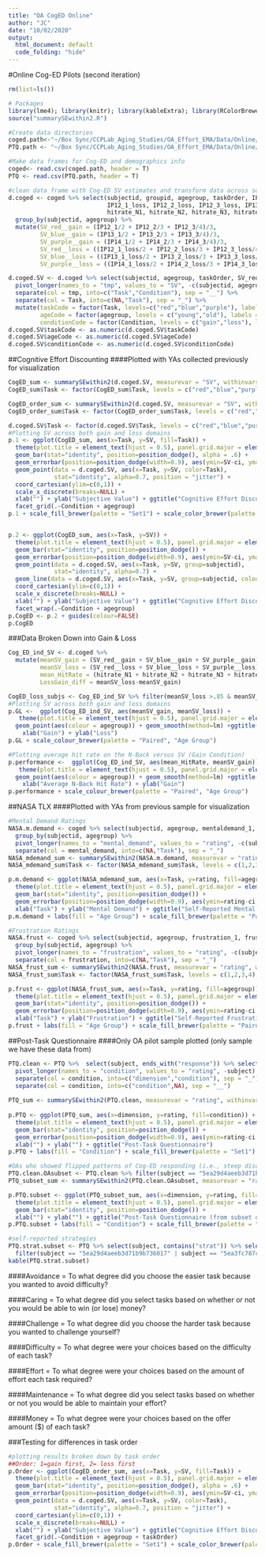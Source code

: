 ```yaml
---
title: "OA CogED Online"
author: "JC"
date: "10/02/2020"
output:
  html_document: default
  code_folding: "hide"
---
```

#Online Cog-ED Pilots (second iteration)

```r
rm(list=ls())

# Packages
library(lme4); library(knitr); library(kableExtra); library(RColorBrewer); library(tidyverse);
source("summarySEwithin2.R")

#Create data directories
coged.path<-"~/Box Sync/CCPLab_Aging_Studies/OA_Effort_EMA/Data/Online/Pilots/coged_winloss_1002.csv"
PTQ.path <- "~/Box Sync/CCPLab_Aging_Studies/OA_Effort_EMA/Data/Online/Pilots/coged_ptq__1002.csv"

#Make data frames for Cog-ED and demographics info
coged<- read.csv(coged.path, header = T)
PTQ <- read.csv(PTQ.path, header = T)
```

```r
#clean data frame with Cog-ED SV estimates and transform data across so that SV estimates are equivalent across both domains (i.e., gain, loss)
d.coged <- coged %>% select(subjectid, groupid, agegroup, taskOrder, IP12_1, IP12_2, IP12_3, IP13_1, IP13_2, IP13_3, IP14_1, IP14_2, IP14_3,
                            IP12_1_loss, IP12_2_loss, IP12_3_loss, IP13_1_loss, IP13_2_loss, IP13_3_loss, IP14_1_loss, IP14_2_loss, IP14_3_loss,
                            hitrate_N1, hitrate_N2, hitrate_N3, hitrate_N4) %>%
  group_by(subjectid, agegroup) %>%
  mutate(SV_red__gain = (IP12_1/2 + IP12_2/3 + IP12_3/4)/3,
         SV_blue__gain = (IP13_1/2 + IP13_2/3 + IP13_3/4)/3,
         SV_purple__gain = (IP14_1/2 + IP14_2/3 + IP14_3/4)/3,
         SV_red__loss = ((IP12_1_loss/2 + IP12_2_loss/3 + IP12_3_loss/4)/3)*-1,
         SV_blue__loss = ((IP13_1_loss/2 + IP13_2_loss/3 + IP13_3_loss/4)/3)*-1,
         SV_purple__loss = ((IP14_1_loss/2 + IP14_2_loss/3 + IP14_3_loss/4)/3)*-1)

d.coged.SV <- d.coged %>% select(subjectid, agegroup, taskOrder, SV_red__gain, SV_blue__gain, SV_purple__gain, SV_red__loss, SV_blue__loss, SV_purple__loss) %>%
  pivot_longer(names_to = "tmp", values_to = "SV", -c(subjectid, agegroup, taskOrder)) %>%
  separate(col = tmp, into=c("Task","Condition"), sep = "__") %>%
  separate(col = Task, into=c(NA,"Task"), sep = "_") %>%
  mutate(taskCode = factor(Task, levels=c("red","blue","purple"), labels=c(-1,0,1)),
         ageCode = factor(agegroup, levels = c("young","old"), labels = c(0,1)), 
         conditionCode = factor(Condition, levels = c("gain","loss"), labels = c(0,1)))
d.coged.SV$taskCode <- as.numeric(d.coged.SV$taskCode)
d.coged.SV$ageCode <- as.numeric(d.coged.SV$ageCode)
d.coged.SV$conditionCode <- as.numeric(d.coged.SV$conditionCode)
```

##Cognitive Effort Discounting
####Plotted with YAs collected previously for visualization

``` r
CogED_sum <- summarySEwithin2(d.coged.SV, measurevar = "SV", withinvars = c("Task","Condition"), betweenvars = c("agegroup"), idvar = "subjectid")
CogED_sum$Task <- factor(CogED_sum$Task, levels = c("red","blue","purple"), labels = c("2-Back","3-Back","4-Back"))

CogED_order_sum <- summarySEwithin2(d.coged.SV, measurevar = "SV", withinvars = c("Task","Condition"), betweenvars = c("agegroup","taskOrder"), idvar = "subjectid")
CogED_order_sum$Task <- factor(CogED_order_sum$Task, levels = c("red","blue","purple"), labels = c("2-Back","3-Back","4-Back"))

d.coged.SV$Task <- factor(d.coged.SV$Task, levels = c("red","blue","purple"), labels = c("2-Back","3-Back","4-Back"))
#Plotting SV across both gain and loss domains
p.1 <- ggplot(CogED_sum, aes(x=Task, y=SV, fill=Task)) + 
  theme(plot.title = element_text(hjust = 0.5), panel.grid.major = element_blank(), panel.grid.minor = element_blank(), panel.background = element_blank(), axis.line = element_line(colour = "black")) +
  geom_bar(stat="identity", position=position_dodge(), alpha = .6) +
  geom_errorbar(position=position_dodge(width=0.9), aes(ymin=SV-ci, ymax=SV+ci), width=.2) + 
  geom_point(data = d.coged.SV, aes(x=Task, y=SV, color=Task),
             stat="identity", alpha=0.7, position = "jitter") +
  coord_cartesian(ylim=c(0,1)) +
  scale_x_discrete(breaks=NULL) +
  xlab("") + ylab("Subjective Value") + ggtitle("Cognitive Effort Discounting") +
  facet_grid(.~Condition + agegroup)
p.1 + scale_fill_brewer(palette = "Set1") + scale_color_brewer(palette = "Set1")


p.2 <- ggplot(CogED_sum, aes(x=Task, y=SV)) + 
  theme(plot.title = element_text(hjust = 0.5), panel.grid.major = element_blank(), panel.grid.minor = element_blank(), panel.background = element_blank(), axis.line = element_line(colour = "black")) +
  geom_bar(stat="identity", position=position_dodge()) +
  geom_errorbar(position=position_dodge(width=0.9), aes(ymin=SV-ci, ymax=SV+ci), width=.2) + 
  geom_point(data = d.coged.SV, aes(x=Task, y=SV, group=subjectid),
             stat="identity", alpha=0.7) +
  geom_line(data = d.coged.SV, aes(x=Task, y=SV, group=subjectid, colour = factor(subjectid)), alpha = .5) +
  coord_cartesian(ylim=c(0,1)) +
  scale_x_discrete(breaks=NULL) +
  xlab("") + ylab("Subjective Value") + ggtitle("Cognitive Effort Discounting") +
  facet_wrap(.~Condition + agegroup)
p.CogED <- p.2 + guides(colour=FALSE) 
p.CogED
```

###Data Broken Down into Gain & Loss

``` r
Cog_ED_ind_SV <- d.coged %>%
  mutate(meanSV_gain = (SV_red__gain + SV_blue__gain + SV_purple__gain)/3,
         meanSV_loss = (SV_red__loss + SV_blue__loss + SV_purple__loss)/3, 
         mean_HitRate = (hitrate_N1 + hitrate_N2 + hitrate_N3 + hitrate_N4)/4,
         LossGain_diff = meanSV_loss-meanSV_gain)

CogED_loss_subjs <- Cog_ED_ind_SV %>% filter(meanSV_loss >.85 & meanSV_gain <.1 & agegroup == "old") 
#Plotting SV across both gain and loss domains
p.GL <-  ggplot(Cog_ED_ind_SV, aes(meanSV_gain, meanSV_loss)) +
   theme(plot.title = element_text(hjust = 0.5), panel.grid.major = element_blank(), panel.grid.minor = element_blank(), panel.background = element_blank(), axis.line = element_line(colour = "black")) +
  geom_point(aes(colour = agegroup)) + geom_smooth(method=lm) +ggtitle("Gain vs. Loss Discounting") +
    xlab("Gain") + ylab("Loss")
p.GL + scale_colour_brewer(palette = "Paired", "Age Group")

#Plotting average hit rate on the N-Back versus SV (Gain Condition)
p.performance <-  ggplot(Cog_ED_ind_SV, aes(mean_HitRate, meanSV_gain)) +
   theme(plot.title = element_text(hjust = 0.5), panel.grid.major = element_blank(), panel.grid.minor = element_blank(), panel.background = element_blank(), axis.line = element_line(colour = "black")) +
  geom_point(aes(colour = agegroup)) + geom_smooth(method=lm) +ggtitle("N-Back Performance & SV (Gain Condition)") +
    xlab("Average N-Back Hit Rate") + ylab("Gain")
p.performance + scale_colour_brewer(palette = "Paired", "Age Group")
```

##NASA TLX
####Plotted with YAs from previous sample for visualization

``` r
#Mental Demand Ratings
NASA.m.demand <- coged %>% select(subjectid, agegroup, mentaldemand_1, mentaldemand_2, mentaldemand_3, mentaldemand_4) %>%
  group_by(subjectid, agegroup) %>%
  pivot_longer(names_to = "mental_demand", values_to = "rating", -c(subjectid, agegroup)) %>%
  separate(col = mental_demand, into=c(NA,"Task"), sep = "_") 
NASA_mdemand_sum <- summarySEwithin2(NASA.m.demand, measurevar = "rating", withinvars = c("Task"), betweenvars = c("agegroup"), idvar = "subjectid")
NASA_mdemand_sum$Task <- factor(NASA_mdemand_sum$Task, levels = c(1,2,3,4), labels = c("1-Back","2-Back","3-Back","4-Back"))

p.m.demand <- ggplot(NASA_mdemand_sum, aes(x=Task, y=rating, fill=agegroup)) + 
  theme(plot.title = element_text(hjust = 0.5), panel.grid.major = element_blank(), panel.grid.minor = element_blank(), panel.background = element_blank(), axis.line = element_line(colour = "black")) +
  geom_bar(stat="identity", position=position_dodge()) +
  geom_errorbar(position=position_dodge(width=0.9), aes(ymin=rating-ci, ymax=rating+ci), width=.2) +  
  xlab("Task") + ylab("Mental Demand") + ggtitle("Self-Reported Mental Demand") 
p.m.demand + labs(fill = "Age Group") + scale_fill_brewer(palette = "Paired")

#Frustration Ratings
NASA.frust <- coged %>% select(subjectid, agegroup, frustration_1, frustration_2, frustration_3, frustration_4) %>%
  group_by(subjectid, agegroup) %>%
  pivot_longer(names_to = "frustration", values_to = "rating", -c(subjectid, agegroup)) %>%
  separate(col = frustration, into=c(NA,"Task"), sep = "_") 
NASA_frust_sum <- summarySEwithin2(NASA.frust, measurevar = "rating", withinvars = c("Task"), betweenvars = c("agegroup"), idvar = "subjectid")
NASA_frust_sum$Task <- factor(NASA_frust_sum$Task, levels = c(1,2,3,4), labels = c("1-Back","2-Back","3-Back","4-Back"))

p.frust <- ggplot(NASA_frust_sum, aes(x=Task, y=rating, fill=agegroup)) + 
  theme(plot.title = element_text(hjust = 0.5), panel.grid.major = element_blank(), panel.grid.minor = element_blank(), panel.background = element_blank(), axis.line = element_line(colour = "black")) +
  geom_bar(stat="identity", position=position_dodge()) +
  geom_errorbar(position=position_dodge(width=0.9), aes(ymin=rating-ci, ymax=rating+ci), width=.2) +  
  xlab("Task") + ylab("Frustration") + ggtitle("Self-Reported Frustration") 
p.frust + labs(fill = "Age Group") + scale_fill_brewer(palette = "Paired")
```

##Post-Task Questionnaire
####Only OA pilot sample plotted (only sample we have these data from)

``` r
PTQ.clean <- PTQ %>%  select(subject, ends_with("response")) %>% select(!contains("strat")) %>%
  pivot_longer(names_to = "condition", values_to = "rating", -subject) %>%
  separate(col = condition, into=c("dimension","condition"), sep = "_") %>%
  separate(col = condition, into=c("condition",NA), sep = "__")
 
PTQ_sum <- summarySEwithin2(PTQ.clean, measurevar = "rating", withinvars = c("dimension","condition"), idvar = "subject")
  
p.PTQ <- ggplot(PTQ_sum, aes(x=dimension, y=rating, fill=condition)) + 
  theme(plot.title = element_text(hjust = 0.5), panel.grid.major = element_blank(), panel.grid.minor = element_blank(), panel.background = element_blank(), axis.line = element_line(colour = "black")) +
  geom_bar(stat="identity", position=position_dodge()) +
  geom_errorbar(position=position_dodge(width=0.9), aes(ymin=rating-ci, ymax=rating+ci), width=.2) +  
  xlab("") + ylab("") + ggtitle("Post-Task Questionnaire") 
p.PTQ + labs(fill = "Condition") + scale_fill_brewer(palette = "Set1")

#OAs who showed flipped patterns of Cog-ED responding (i.e., steep discoutning in gain & shallow/almost no discounting in loss)
PTQ.clean.OAsubset <- PTQ.clean %>% filter(subject == "5ea29d4aeeb3d71b9b736017" | subject == "5ea3fc787c48522165e5e4a5" | subject == "5ea1950819664f04542a50bf")
PTQ_subset_sum <- summarySEwithin2(PTQ.clean.OAsubset, measurevar = "rating", withinvars = c("dimension","condition"), idvar = "subject")

p.PTQ.subset <- ggplot(PTQ_subset_sum, aes(x=dimension, y=rating, fill=condition)) + 
  theme(plot.title = element_text(hjust = 0.5), panel.grid.major = element_blank(), panel.grid.minor = element_blank(), panel.background = element_blank(), axis.line = element_line(colour = "black")) +
  geom_bar(stat="identity", position=position_dodge()) +
  xlab("") + ylab("") + ggtitle("Post-Task Questionnaire (from subset of OAs who showed flipped responses, N=3)") 
p.PTQ.subset + labs(fill = "Condition") + scale_fill_brewer(palette = "Set1")

#self-reported strategies
PTQ.strat.subset <- PTQ %>% select(subject, contains("strat")) %>% select(!contains("latency")) %>%
  filter(subject == "5ea29d4aeeb3d71b9b736017" | subject == "5ea3fc787c48522165e5e4a5" | subject == "5ea1950819664f04542a50bf")
kable(PTQ.strat.subset)
```

####Avoidance = To what degree did you choose the easier task because you wanted to avoid difficulty?

####Caring = To what degree did you select tasks based on whether or not you would be able to win (or lose) money?

####Challenge = To what degree did you choose the harder task because you wanted to challenge yourself?

####Difficulty = To what degree were your choices based on the difficulty of each task?

####Effort = To what degree were your choices based on the amount of effort each task required?

####Maintenance = To what degree did you select tasks based on whether or not you would be able to maintain your effort?

####Money = To what degree were your choices based on the offer amount ($) of each task?

###Testing for differences in task order

``` r
#plotting results broken down by task order
##Order: 1=gain first, 2= loss first
p.Order <- ggplot(CogED_order_sum, aes(x=Task, y=SV, fill=Task)) + 
  theme(plot.title = element_text(hjust = 0.5), panel.grid.major = element_blank(), panel.grid.minor = element_blank(), panel.background = element_blank(), axis.line = element_line(colour = "black")) +
  geom_bar(stat="identity", position=position_dodge(), alpha = .6) +
  geom_errorbar(position=position_dodge(width=0.9), aes(ymin=SV-ci, ymax=SV+ci), width=.2) + 
  geom_point(data = d.coged.SV, aes(x=Task, y=SV, color=Task),
             stat="identity", alpha=0.7, position = "jitter") +
  coord_cartesian(ylim=c(0,1)) +
  scale_x_discrete(breaks=NULL) +
  xlab("") + ylab("Subjective Value") + ggtitle("Cognitive Effort Discounting (Order Effects)") +
  facet_grid(.~Condition + agegroup + taskOrder)
p.Order + scale_fill_brewer(palette = "Set1") + scale_color_brewer(palette = "Set1")
```


